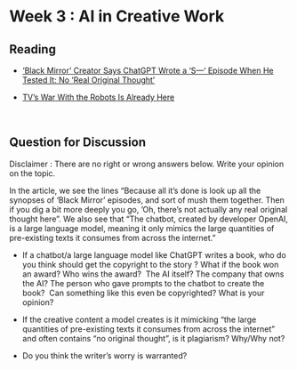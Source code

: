 # Week 3 : AI in Creative Work 

## Reading

- [‘Black Mirror’ Creator Says ChatGPT Wrote a ‘S—‘ Episode When He Tested It: No ‘Real Original Thought’](https://www.thewrap.com/black-mirror-creator-charlie-brooker-chat-gpt-episode/)

- [TV’s War With the Robots Is Already Here](https://www.nytimes.com/2023/05/10/arts/television/writers-strike-artificial-intelligence.html)

<br>

## Question for Discussion 

Disclaimer : There are no right or wrong answers below. Write your opinion on the topic.

In the article, we see the lines "Because all it's done is look up all the synopses of 'Black Mirror' episodes, and sort of mush them together. Then if you dig a bit more deeply you go, 'Oh, there's not actually any real original thought here". We also see that "The chatbot, created by developer OpenAI, is a large language model, meaning it only mimics the large quantities of pre-existing texts it consumes from across the internet."

* If a chatbot/a large language model like ChatGPT writes a book, who do you think should get the copyright to the story ? What if the book won an award? Who wins the award?  The AI itself? The company that owns the AI? The person who gave prompts to the chatbot to create the book?  Can something like this even be copyrighted? What is your opinion?


* If the creative content a model creates is it mimicking "the large quantities of pre-existing texts it consumes from across the internet" and often contains "no original thought", is it plagiarism? Why/Why not?

* Do you think the writer's worry is warranted?
